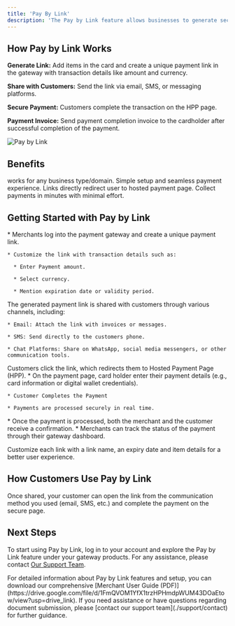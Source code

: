 ```yaml
---
title: 'Pay By Link'
description: 'The Pay by Link feature allows businesses to generate secure payment links and share them via email, SMS, or chat. It is an efficient solution for collecting payments without the need for a complete online storefront.'
---
```


## **How Pay by Link Works**

**Generate Link:** Add items in the card and create a unique payment link in the gateway with transaction details like amount and currency.

**Share with Customers:** Send the link via email, SMS, or messaging platforms.

**Secure Payment:** Customers complete the transaction on the HPP page.

**Payment Invoice:** Send payment completion invoice to the cardholder after successful completion of the payment.

![Pay by Link](/images/flows-PBL.svg)

## **Benefits**

<CardGroup>
  <Card title="Flexibility" icon="shuffle">
    works for any business type/domain.
  </Card>

  <Card title="Ease of Use" icon="mobile">
    Simple setup and seamless payment experience.
  </Card>

  <Card title="Security" icon="shield-check">
    Links directly redirect user to hosted payment page.
  </Card>

  <Card title="Quick Payments" icon="cart-shopping-fast">
    Collect payments in minutes with minimal effort.
  </Card>
</CardGroup>

## **Getting Started with Pay by Link**

<Steps>
  <Step title="Generate the Payment Link">
    * Merchants log into the payment gateway and create a unique payment link.

    * Customize the link with transaction details such as:

      * Enter Payment amount.

      * Select currency.

      * Mention expiration date or validity period.
  </Step>

  <Step title="Share the Link with Customers">
    The generated payment link is shared with customers through various channels, including:

    * Email: Attach the link with invoices or messages.

    * SMS: Send directly to the customers phone.

    * Chat Platforms: Share on WhatsApp, social media messengers, or other communication tools.
  </Step>

  <Step title="Customer Accesses the Link">
    Customers click the link, which redirects them to Hosted Payment Page (HPP).
  </Step>

  <Step title="Customer Completes the Payment">
    * On the payment page, card holder enter their payment details (e.g., card information or digital wallet credentials).

    * Customer Completes the Payment

    * Payments are processed securely in real time.
  </Step>

  <Step title="Transaction Confirmation">
  * Once the payment is processed, both the merchant and the customer receive a confirmation.
  * Merchants can track the status of the payment through their gateway dashboard.
  </Step>
  
</Steps>

<Tip>Customize each link with a link name, an expiry date and item details for a better user experience.</Tip>

## **How Customers Use Pay by Link**

Once shared, your customer can open the link from the communication method you used (email, SMS, etc.) and complete the payment on the secure page.

## **Next Steps**

To start using Pay by Link, log in to your account and explore the Pay by Link feature under your gateway products. For any assistance, please contact [Our Support Team](/support/contact).

<Note>
  For detailed information about Pay by Link features and setup, you can download our comprehensive [Merchant User Guide (PDF)](https://drive.google.com/file/d/1FmQVOM1YfX1trzHPHmdpWUM43DOaEtow/view?usp=drive_link).
</Note>

<Card title="Need Assistance?" icon="life-ring" href="/support/contact">
  If you need assistance or have questions regarding document submission, please [contact our support team](./support/contact) for further guidance.
</Card>